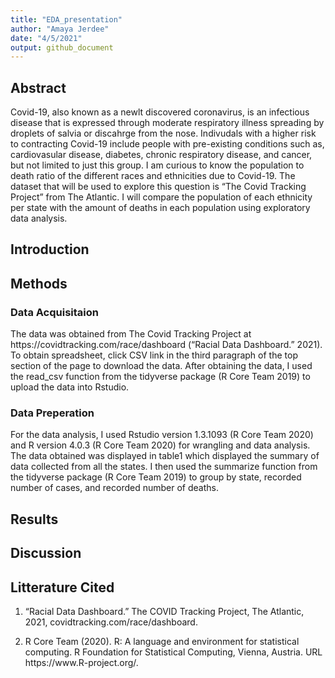 ```yaml
---
title: "EDA_presentation"
author: "Amaya Jerdee"
date: "4/5/2021"
output: github_document
---
```


## Abstract

Covid-19, also known as a newlt discovered coronavirus, is an infectious disease that is expressed through moderate respiratory illness spreading by droplets of salvia or discahrge from the nose. Indivudals with a higher risk to contracting Covid-19 include people with pre-existing conditions such as, cardiovasular disease, diabetes, chronic respiratory disease, and cancer, but not limited to just this group. I am curious to know the population to death ratio of the different races and ethnicities due to Covid-19. The dataset that will be used to explore this question is "The Covid Tracking Project" from The Atlantic. I will compare the population of each ethnicity per state with the amount of deaths in each population using exploratory data analysis.



## Introduction



## Methods


### Data Acquisitaion

The data was obtained from The Covid Tracking Project at https://covidtracking.com/race/dashboard (“Racial Data Dashboard.” 2021). To obtain spreadsheet, click CSV link in the third paragraph of  the top section of the page to download the data. After obtaining the data, I used the read_csv function from the tidyverse package (R Core Team 2019) to upload the data into Rstudio. 

### Data Preperation

For the data analysis, I used Rstudio version 1.3.1093 (R Core Team 2020) and R version 4.0.3 (R Core Team 2020) for wrangling and data analysis. The data obtained was displayed in table1 which displayed the summary of data collected from all the states. I then used the summarize function from the tidyverse package (R Core Team 2019) to group by state, recorded number of cases, and recorded number of deaths. 

## Results



## Discussion



## Litterature Cited

1. “Racial Data Dashboard.” The COVID Tracking Project, The Atlantic, 2021, covidtracking.com/race/dashboard.

2. R Core Team (2020). R: A language and environment for statistical computing. R Foundation for Statistical Computing, Vienna, Austria. URL https://www.R-project.org/.







